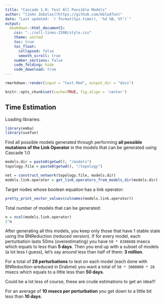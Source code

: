 ```yaml
---
title: "Cascade 1.0: Test All Possible Models"
author: "[John Zobolas](https://github.com/bblodfon)"
date: "Last updated: `r format(Sys.time(), '%d %B, %Y')`"
output:
  bookdown::html_document2:
    css: "../cell-lines-2500/style.css"
    theme: united
    toc: true
    toc_float:
      collapsed: false
      smooth_scroll: true
    number_sections: false
    code_folding: hide
    code_download: true
---
```


```r
rmarkdown::render(input = "test.Rmd", output_dir = "docs")
```

```r
knitr::opts_chunk$set(cache=TRUE, fig.align = 'center')
```

## Time Estimation {-}

Loading libraries:
```r
library(emba)
library(usefun)
```

Find all possible models generated through performing **all possible mutations of the Link Operator** in the models that can be generated using Cascade 1.0

```r
models.dir = paste0(getwd(), "/models")
topology.file = paste0(getwd(), "/topology")

net = construct_network(topology.file, models.dir)
models.link.operator = get_link_operators_from_models_dir(models.dir)
```

Target nodes whose boolean equation has a link operator:
```r
pretty_print_vector_values(colnames(models.link.operator))
```

Total number of models that can be generated:
```r
n = ncol(models.link.operator)
2^n
```

After generating all this models, you keep only those that have 1 stable state using the BNReduction (reduced version). If for every model, each perturbation lasts 50ms (overestimating) you have `50 * 8388608` msecs which equals to less than **5 days**. Then you end up with a subset of models (a lot less I guess), let's say around less than half of them: **3 million**.

For a total of **28 perturbations** to test on each model (each done with BNReduction-areduced in Drabme) you want a total of `50 * 3000000 * 28` msecs which equals to a little less than **50 days**.

Could be a lot less of course, these are crude estimations to get an idea!!!

For an average of **10 msecs per perturbation** you get down to a little bit less than **10 days**.

